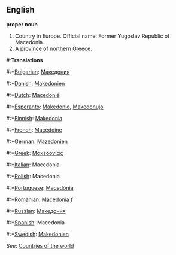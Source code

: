 ==English==

'''proper noun'''

# Country in Europe. Official name: Former Yugoslav Republic of Macedonia.
# A province of northern [[Greece]].

#:'''Translations'''
#:*[[Bulgarian]]: [[Македония]]
#:*[[Danish]]: [[Makedonien]]
#:*[[Dutch]]: [[Macedonië]]
#:*[[Esperanto]]: [[Makedonio]], [[Makedonujo]]
#:*[[Finnish]]: [[Makedonia]]
#:*[[French]]: [[Macédoine]]
#:*[[German]]: [[Mazedonien]]
#:*[[Greek]]: [[Μακεδονίας]]
#:*[[Italian]]: Macedonia
#:*[[Polish]]: Macedonia
#:*[[Portuguese]]: [[Macedónia]]
#:*[[Romanian]]: [[Macedonia]] ''f''
#:*[[Russian]]: [[Македония]]
#:*[[Spanish]]: Macedonia
#:*[[Swedish]]: [[Makedonien]]

''See'': [[Countries of the world]]